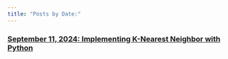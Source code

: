 ```yaml
---
title: "Posts by Date:"
---
```


### [September 11, 2024: Implementing K-Nearest Neighbor with Python](post_11-09-24.qmd)
